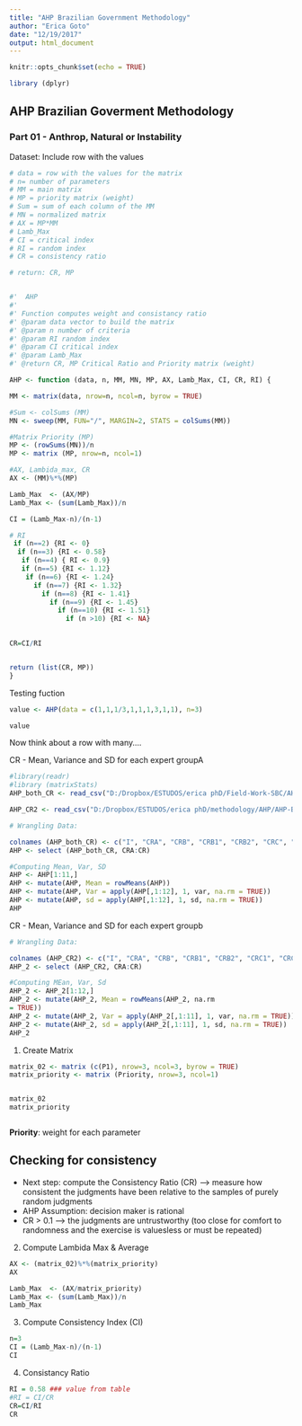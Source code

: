 ---
title: "AHP Brazilian Government Methodology"
author: "Erica Goto"
date: "12/19/2017"
output: html_document
---

```{r setup, include=FALSE}
knitr::opts_chunk$set(echo = TRUE)

library (dplyr)
```

## AHP Brazilian Goverment Methodology
### Part 01 - Anthrop, Natural or Instability

Dataset: Include row with the values

```{r dataset}

# data = row with the values for the matrix
# n= number of parameters
# MM = main matrix 
# MP = priority matrix (weight)
# Sum = sum of each column of the MM
# MN = normalized matrix
# AX = MP*MM
# Lamb_Max
# CI = critical index
# RI = random index
# CR = consistency ratio

# return: CR, MP


#'  AHP
#' 
#' Function computes weight and consistancy ratio
#' @param data vector to build the matrix
#' @param n number of criteria
#' @param RI random index
#' @param CI critical index
#' @param Lamb_Max
#' @return CR, MP Critical Ratio and Priority matrix (weight)

AHP <- function (data, n, MM, MN, MP, AX, Lamb_Max, CI, CR, RI) {

MM <- matrix(data, nrow=n, ncol=n, byrow = TRUE)

#Sum <- colSums (MM)
MN <- sweep(MM, FUN="/", MARGIN=2, STATS = colSums(MM))

#Matrix Priority (MP)
MP <- (rowSums(MN))/n 
MP <- matrix (MP, nrow=n, ncol=1)

#AX, Lambida_max, CR
AX <- (MM)%*%(MP)

Lamb_Max  <- (AX/MP)
Lamb_Max <- (sum(Lamb_Max))/n

CI = (Lamb_Max-n)/(n-1)

# RI 
 if (n==2) {RI <- 0}
  if (n==3) {RI <- 0.58}
   if (n==4) { RI <- 0.9}
   if (n==5) {RI <- 1.12}
    if (n==6) {RI <- 1.24}
      if (n==7) {RI <- 1.32}
        if (n==8) {RI <- 1.41}
          if (n==9) {RI <- 1.45}
            if (n==10) {RI <- 1.51}
              if (n >10) {RI <- NA}
 

CR=CI/RI


return (list(CR, MP))
}

```


Testing fuction

```{r testing_function_ahp}


value <- AHP(data = c(1,1,1/3,1,1,1,3,1,1), n=3)

value

```

Now think about a row with many.... 








CR - Mean, Variance and SD for each expert groupA

```{r dataset_library}

#library(readr)
#library (matrixStats)
AHP_both_CR <- read_csv("D:/Dropbox/ESTUDOS/erica phD/Field-Work-SBC/AHP-Data/AHP_both_CR.csv")

AHP_CR2 <- read_csv("D:/Dropbox/ESTUDOS/erica phD/methodology/AHP/AHP-BGM-Phases/AHP_R_IndivB.csv")

```


```{r}

# Wrangling Data:

colnames (AHP_both_CR) <- c("I", "CRA", "CRB", "CRB1", "CRB2", "CRC", "CRC1", "CRC2", "CRC3", "CRC4_", "CR3A", "CR4", "CR", "Median", "VAR.A", "VAR.P", "VAR", "SD")
AHP <- select (AHP_both_CR, CRA:CR)

#Computing Mean, Var, SD
AHP <- AHP[1:11,]
AHP <- mutate(AHP, Mean = rowMeans(AHP))
AHP <- mutate(AHP, Var = apply(AHP[,1:12], 1, var, na.rm = TRUE))
AHP <- mutate(AHP, sd = apply(AHP[,1:12], 1, sd, na.rm = TRUE))
AHP

```

CR - Mean, Variance and SD for each expert groupb

```{r}


# Wrangling Data:

colnames (AHP_CR2) <- c("I", "CRA", "CRB", "CRB1", "CRB2", "CRC1", "CRC2", "CRC3", "CRC4_", "CR3A", "CR4", "CR")
AHP_2 <- select (AHP_CR2, CRA:CR)

#Computing MEan, Var, Sd
AHP_2 <- AHP_2[1:12,]
AHP_2 <- mutate(AHP_2, Mean = rowMeans(AHP_2, na.rm	
= TRUE))
AHP_2 <- mutate(AHP_2, Var = apply(AHP_2[,1:11], 1, var, na.rm = TRUE))
AHP_2 <- mutate(AHP_2, sd = apply(AHP_2[,1:11], 1, sd, na.rm = TRUE))
AHP_2


```





1. Create Matrix
```{r matrix}

matrix_02 <- matrix (c(P1), nrow=3, ncol=3, byrow = TRUE)
matrix_priority <- matrix (Priority, nrow=3, ncol=1)


matrix_02
matrix_priority



```
**Priority**: weight for each parameter


## Checking for consistency

- Next step: compute the Consistency Ratio (CR) --> measure how consistent the judgments have been relative to the samples of purely random judgments
- AHP Assumption: decision maker is rational
- CR > 0.1 --> the judgments are untrustworthy (too close for comfort to randomness and the exercise is valuesless or must be repeated)

2. Compute Lambida Max & Average

```{r multiplication_matrix}

AX <- (matrix_02)%*%(matrix_priority)
AX

Lamb_Max  <- (AX/matrix_priority)
Lamb_Max <- (sum(Lamb_Max))/n
Lamb_Max

```
3. Compute Consistency Index (CI)

```{r CI}
n=3
CI = (Lamb_Max-n)/(n-1)
CI

```


4. Consistancy Ratio

```{r rconsistency_ratio}

RI = 0.58 ### value from table
#RI = CI/CR
CR=CI/RI
CR
```

